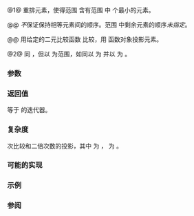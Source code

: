 {{cpp/ranges/title|partial_sort}}
{{cpp/algorithm/ranges/navbar}}
{{dcl begin}}
{{dcl header|algorithm}}
{{dcl h|调用签名}}
{{dcl|since=c++20|num=1|1=
template&lt; std::random_access_iterator I, std::sentinel_for&lt;I&gt; S,
          class Comp = ranges::less, class Proj = std::identity &gt;
requires std::sortable&lt;I, Comp, Proj&gt;
constexpr I
    partial_sort( I first, I middle, S last, Comp comp = {}, Proj proj = {} );
}}
{{dcl|since=c++20|num=2|1=
template&lt; ranges::random_access_range R,
          class Comp = ranges::less, class Proj = std::identity &gt;
requires std::sortable&lt;ranges::iterator_t&lt;R&gt;, Comp, Proj&gt;
constexpr ranges::borrowed_iterator_t&lt;R&gt;
    partial_sort( R&amp;&amp; r, ranges::iterator_t&lt;R&gt; middle, Comp comp = {},
                  Proj proj = {} );
}}
{{dcl end}}

@1@ 重排元素，使得范围 {{range|first|middle}} 含有范围 {{range|first|last}} 中 {{c|middle - first}} 个最小的元素。

@@ ''不''保证保持相等元素间的顺序。范围 {{range|middle|last}} 中剩余元素的顺序''未指定''。

@@ 用给定的二元比较函数 {{c|comp}} 比较，用 {{c|proj}} 函数对象投影元素。

@2@ 同 {{v|1}}，但以 {{c|r}} 为范围，如同以 {{c|ranges::begin(r)}} 为 {{c|first}} 并以 {{c|ranges::end(r)}} 为 {{c|last}}。

{{cpp/ranges/niebloid}}

===参数===
{{par begin}}
{{par range|3=要重排的|sentinel=yes}}
{{par|r|要重排的元素范围}}
{{par|middle|将对范围 {{range|first|middle}} 排序}}
{{par|comp|应用到投影后元素的比较器}}
{{par|proj|应用到元素的投影}}
{{par end}}

===返回值===
等于 {{c|last}} 的迭代器。

===复杂度===
{{mathjax-or|\(\scriptsize \mathcal{O}(N\cdot\log{(M)})\)|𝓞(N&amp;middot;log(M))}} 次比较和二倍次数的投影，其中 {{mathjax-or|\(\scriptsize N\)|N}} 为 {{c|ranges::distance(first, last)}}，{{mathjax-or|\(\scriptsize M\)|M}} 为 {{c|ranges::distance(first, middle)}}。

===可能的实现===
{{eq fun|1=
struct partial_sort_fn
{
    template&lt;std::random_access_iterator I, std::sentinel_for&lt;I&gt; S,
             class Comp = ranges::less, class Proj = std::identity&gt;
    requires std::sortable&lt;I, Comp, Proj&gt;
    constexpr I
        operator()(I first, I middle, S last, Comp comp = {}, Proj proj = {}) const
    {
        if (first == middle)
            return ranges::next(first, last);
        ranges::make_heap(first, middle, comp, proj);
        auto it {middle};
        for (; it != last; ++it)
        {
            if (std::invoke(comp, std::invoke(proj, *it), std::invoke(proj, *first)))
            {
                ranges::pop_heap(first, middle, comp, proj);
                ranges::iter_swap(middle - 1, it);
                ranges::push_heap(first, middle, comp, proj);
            }
        }
        ranges::sort_heap(first, middle, comp, proj);
        return it;
    }

    template&lt;ranges::random_access_range R, class Comp = ranges::less,
             class Proj = std::identity&gt;
    requires std::sortable&lt;ranges::iterator_t&lt;R&gt;, Comp, Proj&gt;
    constexpr ranges::borrowed_iterator_t&lt;R&gt;
        operator()(R&amp;&amp; r, ranges::iterator_t&lt;R&gt; middle, Comp comp = {}, Proj proj = {}) const
    {
        return (*this)(ranges::begin(r), std::move(middle), ranges::end(r),
                       std::move(comp), std::move(proj));
    }
};

inline constexpr partial_sort_fn partial_sort {};
}}

===示例===
{{example|code=
#include &lt;algorithm&gt;
#include &lt;functional&gt;
#include &lt;iostream&gt;
#include &lt;string&gt;
#include &lt;vector&gt;

void print(const auto&amp; v)
{
    for (const char e : v)
        std::cout &lt;&lt; e &lt;&lt; ' ';
    std::cout &lt;&lt; '\n';
}

void underscore(int n)
{
    while (n-- &gt; 0)
        std::cout &lt;&lt; "^ ";
    std::cout &lt;&lt; '\n';
}

int main()
{
    static_assert('A' &lt; 'a');
    std::vector&lt;char&gt; v {'x', 'P', 'y', 'C', 'z', 'w', 'P', 'o'};
    print(v);
    const int m {3};
    std::ranges::partial_sort(v, v.begin() + m);
    print(v), underscore(m);

    static_assert('1' &lt; 'a');
    std::string s {"3a1b41c5"};
    print(s);
    std::ranges::partial_sort(s.begin(), s.begin() + m, s.end(), std::greater {});
    print(s), underscore(m);
}
|output=
x P y C z w P o
C P P y z x w o
^ ^ ^
3 a 1 b 4 1 c 5
c b a 1 3 1 4 5
^ ^ ^
}}

===参阅===
{{dsc begin}}
{{dsc inc|cpp/algorithm/ranges/dsc partial_sort_copy}}
{{dsc inc|cpp/algorithm/ranges/dsc sort}}
{{dsc inc|cpp/algorithm/ranges/dsc stable_sort}}
{{dsc inc|cpp/algorithm/ranges/dsc nth_element}}
{{dsc inc|cpp/algorithm/ranges/dsc make_heap}}
{{dsc inc|cpp/algorithm/ranges/dsc pop_heap}}
{{dsc inc|cpp/algorithm/ranges/dsc push_heap}}
{{dsc inc|cpp/algorithm/ranges/dsc sort_heap}}
{{dsc inc|cpp/algorithm/dsc partial_sort}}
{{dsc end}}

{{langlinks|de|en|es|fr|it|ja|pt|ru}}